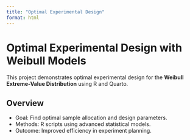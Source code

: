 ```yaml
---
title: "Optimal Experimental Design"
format: html
---
```


# Optimal Experimental Design with Weibull Models

This project demonstrates optimal experimental design for the **Weibull Extreme-Value Distribution** using R and Quarto.

## Overview
- Goal: Find optimal sample allocation and design parameters.
- Methods: R scripts using advanced statistical models.
- Outcome: Improved efficiency in experiment planning.
